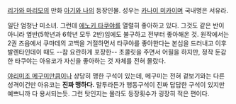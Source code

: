 [[리가와 마리모]]의 만화 [[아기와 나]]의 등장인물. 성우는 [[카나이 미카]]이며 국내명은 서유라.

일단 엄청난 미소녀. 그런데 [[에노키 타쿠야]]를 열렬히 좋아하고 있다. 그것도 같은 반이 아니라 옆반(5학년과 6학년 모두 2반)임에도 불구하고 전부터 좋아해온 것. 원작에서는 2권 즈음에서 쿠마데의 고백을 거절하면서 타쿠야를 좋아한다는 본심을 드러내고 이후 발렌타인데이 때도 --참 요란하게 포장한-- 초콜릿을 주면서 어필을 하지만, 정작 둔감한 타쿠야는 아유코가 자신을 좋아하는 것 자체를 전혀 몰랐다.

[[야리미조 메구미]]만큼이나 상당히 맹한 구석이 있는데, 메구미는 전혀 겉보기와는 다른 성격이건만 아유코는 '''진짜 맹하다.''' 말투라든가 행동구석이 진짜 답답한 구석이 있지만 예쁘니까 다 용서되는듯. 그런 탓인지는 몰라도 등장횟수가 굉장히 적은 편이다.
